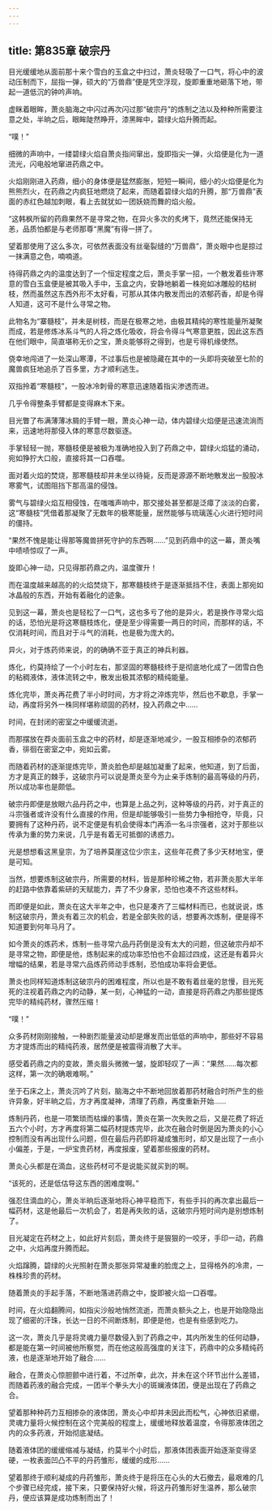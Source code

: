 ```yaml
---
---
---
```

title: 第835章 破宗丹
---



目光缓缓地从面前那十来个雪白的玉盒之中扫过，萧炎轻吸了一口气，将心中的波动压制而下，屈指一弹，硕大的“万兽鼎”便是凭空浮现，旋即重重地砸落下地，带起一道低沉的钟吟声响。

虚眯着眼眸，萧炎脑海之中闪过再次闪过那“破宗丹”的炼制之法以及种种所需要注意之处，半晌之后，眼眸陡然睁开，漆黑眸中，碧绿火焰升腾而起。

“噗！”

细微的声响中，一缕碧绿火焰自萧炎指间窜出，旋即指尖一弹，火焰便是化为一道流光，闪电般地窜进药鼎之中。

火焰刚刚进入药鼎，细小的身体便是猛然膨胀，短短一瞬间，细小的火焰便是化为熊熊烈火，在药鼎之内疯狂地燃烧了起来，而随着碧绿火焰的升腾，那“万兽鼎”表面的赤红色越加刺眼，看上去就犹如一团妖娆而舞的焰火般。

“这韩枫所留的药鼎果然不是寻常之物，在异火多次的炙烤下，竟然还能保持无恙，品质怕都是与老师那尊“黑魔”有得一拼了。

望着那使用了这么多次，可依然表面没有丝毫裂缝的“万兽鼎”，萧炎眼中也是掠过一抹满意之色，喃喃道。

待得药鼎之内的温度达到了一个恒定程度之后，萧炎手掌一招，一个散发着些许寒意的雪白玉盒便是被其吸入手中，玉盒之内，安静地躺着一株宛如冰雕般的枯树枝，然而虽然这东西外形不太好看，可那从其体内散发而出的浓郁药香，却是令得人知道，这可不是什么寻常之物。

此物名为“寨髓枝”，并未是树枝，而是在极寒之地，由极其精纯的寒性能量所凝聚而成，若是修炼冰系斗气的人将之炼化吸收，将会令得斗气寒意更胜，因此这东西在他们眼中，简直堪称无价之宝，萧炎能够将之得到，也是亏得机缘使然。

侥幸地闯进了一处深山寒潭，不过事后也是被隐藏在其中的一头即将突破至七阶的魔兽疯狂地追杀了百多里，方才顺利逃生。

双指拎着“寒髓枝”，一股冰冷刺骨的寒意迅速随着指尖渗透而进。

几乎令得整条手臂都是变得麻木下来。

目光瞥了布满薄薄冰屑的手臂一眼，萧炎心神一动，体内碧绿火焰便是迅速流淌而来，迅速地将那侵入体的寒意尽数驱逐。

手掌轻轻一抛，寒髓枝便是被极为准确地投入到了药鼎之中，碧绿火焰猛的涌动，宛如狰狞大口般，直接将其一口吞噬。

面对着火焰的焚烧，那寒髓枝却并未坐以待毙，反而是源源不断地散发出一股股冰寒雾气，试图阻挡下那高温的侵蚀。

雾气与碧绿火焰互相侵蚀，在嗤嗤声响中，那交接处甚至都是泛瘴了淡淡的白雾，这“寒髓枝”凭借着那凝聚了无数年的极寒能量，居然能够与琉璃莲心火进行短时间的僵持。

“果然不愧是能让得那等魔兽拼死守护的东西啊……”见到药鼎中的这一幕，萧炎嘴中啧啧惊叹了一声。

旋即心神一动，只见得那药鼎之内，温度骤升！

而在温度越来越高的的火焰焚烧下，那寒髓枝终于是逐渐抵挡不住，表面上那宛如冰晶般的东西，开始有着融化的迹象。

见到这一幕，萧炎也是轻松了一口气，这也多亏了他的是异火，若是换作寻常火焰的话，恐怕光是将这寒髓枝炼化，便是至少得需要一两日的时间，而那样的话，不仅消耗时间，而且对于斗气的消耗，也是极为庞大的。

异火，对于炼药师来说，的的确确不亚于真正的神兵利器。

炼化，约莫持绘了一个小时左右，那坚固的寒髓枝终于是彻底地化成了一团雪白色的粘稠液体，液体流转之中，散发出极其浓郁的精纯能量。

炼化完毕，萧炎再花费了半小时时间，方才将之淬炼完毕，然后也不歇息，手掌一动，再度将另外一株同样堪称顽固的药材，投入药鼎之中……

时间，在封闭的密室之中缓缓流逝。

而那摆放在莽炎面前玉盒之中的药材，却是逐渐地减少，一股互相掺杂的浓郁药香，徘徊在密室之中，宛如云雾。

而随着药材的逐渐提炼完毕，萧炎脸色却是越加凝重了起来，他知道，到了后面，方才是真正的棘手，这破宗丹可以说是萧炎至今为止亲手炼制的最高等级的丹药，所以成功率也是颇低。

破宗丹即便是放眼六品丹药之中，也算是上品之列，这种等级的丹药，对于真正的斗宗强者或许没有什么直接的作用，但是却能够吸引一些势力争相抢夺，毕竟，只要拥有了这种丹药，说不定便是有机会使得本门再添一名斗宗强者，这对于那些以传承为重的势力来说，几乎是有着无可抵御的诱惑力。

光是想想看这黑皇宗，为了培养莫崖这位少宗主，这些年花费了多少天材地宝，便是可知。

当然，想要炼制这破宗丹，所需要的材料，皆是那种珍稀之物，若非萧炎那大半年的赶路中依靠着紫研的天赋能力，弄了不少身家，恐怕也凑不齐这些材料。

而即便是如此，萧炎在这大半年之中，也只是凑齐了三幅材料而已，也就说说，炼制这破宗丹，萧炎有着三次的机会，若是全部失败的话，想要再次炼制，便是得不知道要到何年马月了。

如今萧炎的炼药术，炼制一些寻常六品丹药倒是没有太大的问题，但这破宗丹却不是寻常之物，即便是他，炼制起来的成功率恐怕也不会超过四成，这还是有着异火增幅的结果，若是寻常六品炼药师动手炼制，恐怕成功率将会更低。

萧炎也同样知道炼制这破宗丹的困难程度，所以也是不敢有着丝毫的怠慢，目光死死的注视着药鼎之内的动静，某一刻，心神猛的一动，直接是将药鼎之内那些提炼完毕的精纯药材，骤然压缩！

“噗！”

众多药材刚刚接触，一种剧烈能量波动却是爆发而出低低的声响中，那些好不容易方才提炼而出的精纯药液，居然便是被震得消散了大半。

感受着药鼎之内的变故，萧炎眉头微微一皱，旋即轻叹了一声：“果然……每次都这样，第一次的确艰难啊。”

坐于石床之上，萧炎沉吟了片刻，脑海之中不断地回放着那药材融合时所产生的些许异象，好半晌之后，方才再度凝神，清理了药鼎，再度重新开始……

炼制丹药，也是一项繁琐而枯燥的事情，萧炎在第一次失败之后，又是花费了将近五六个小时，方才再度将第二幅药材提炼完毕，此次在融合时倒是因为萧炎的小心控制而没有再出现什么问题，但在最后丹药即将凝成雏形时，却又是出现了一点小小偏差，于是，一炉宝贵药材，再度报废，望着那些报废的药材。

萧炎心头都是在滴血，这些药材可不是说能买就买到的啊。

“该死的，还是低估导这东西的困难度啊。”

强忍住滴血的心，萧炎半晌后逐渐地将心神平稳而下，有些手抖的再次拿出最后一幅药材，这是他最后一次机会了，若是再失败的话，这破宗丹短时间内是别想炼制了。

目光凝定在药材之上，如此好片刻后，萧炎终于是狠狠的一咬牙，手印一动，药鼎之中，火焰再度升腾而起。

火焰蹿腾，碧绿的火光照射在萧炎那张异常凝重的脸庞之上，显得格外的冷肃，一株株珍贵的药材。

随着萧炎的手起手落，不断地落进药鼎之中，旋即被火焰一口吞噬。

时间，在火焰翻腾间，如指尖沙般地悄然流逝，而萧炎额头之上，也是开始隐隐出现了细密的汗珠，长达一日的不间断炼制，即便是他，也是有些感到吃力。

这一次，萧炎几乎是将灵魂力量尽数侵入到了药鼎之中，其内所发生的任何动静，都是能在第一时间被他所察觉，而在他这般高强度的关注下，药鼎中的众多精纯药液，也是逐渐地开始了融合……

融合，在萧炎心惊胆颤中进行着，不过所幸，此次，并未在这个环节出什么差错，而随着药液的融合完成，一团半个拳头大小的斑斓液体团，便是出现在了药鼎之合。

望着那种种药力互相掺杂的液体团，萧炎心中却并未因此而松气，心神依旧紧绷，灵魂力量将火候控制在这个完美般的程度上，缓缓地释放着温度，令得那液体团之内的众多药液，开始彻底凝结。

随着液体团的缓缓缩减与凝结，约莫半个小时后，那液体团表面开始逐渐变得坚硬，一枚表面凹凸不平的丹药雏形，缓缓的成形……

望着那终于顺利凝成的丹药雏形，萧炎终于是将压在心头的大石撤去，最艰难的几个步骤已经完成，接下来，只要保持好火候，将这丹药雏形好生温养，那么破宗丹，便应该算是成功炼制而出了！